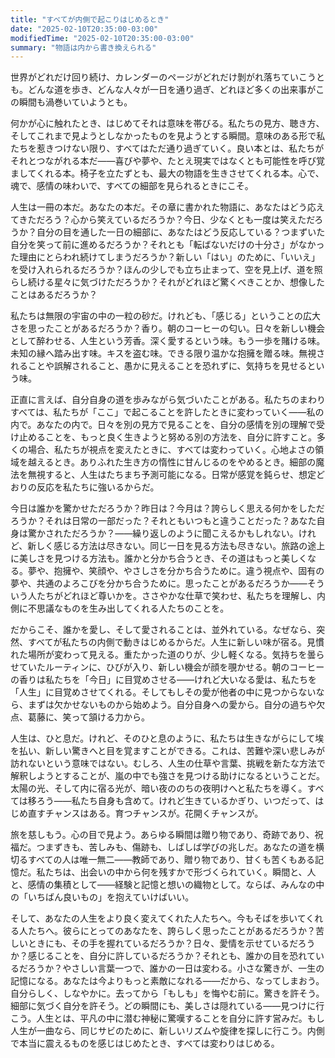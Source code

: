 ```yaml
---
title: "すべてが内側で起こりはじめるとき"
date: "2025-02-10T20:35:00-03:00"
modifiedTime: "2025-02-10T20:35:00-03:00"
summary: "物語は内から書き換えられる"
---
```



世界がどれだけ回り続け、カレンダーのページがどれだけ剝がれ落ちていこうとも。どんな道を歩き、どんな人々が一日を通り過ぎ、どれほど多くの出来事がこの瞬間も渦巻いていようとも。

何かが心に触れたとき、はじめてそれは意味を帯びる。私たちの見方、聴き方、そしてこれまで見ようとしなかったものを見ようとする瞬間。意味のある形で私たちを惹きつけない限り、すべてはただ通り過ぎていく。良い本とは、私たちがそれとつながれる本だ――喜びや夢や、たとえ現実ではなくとも可能性を呼び覚ましてくれる本。椅子を立たずとも、最大の物語を生きさせてくれる本。心で、魂で、感情の味わいで、すべての細部を見られるときにこそ。

人生は一冊の本だ。あなたの本だ。その章に書かれた物語に、あなたはどう応えてきただろう？心から笑えているだろうか？今日、少なくとも一度は笑えただろうか？自分の目を通した一日の細部に、あなたはどう反応している？つまずいた自分を笑って前に進めるだろうか？それとも「転ばないだけの十分さ」がなかった理由にとらわれ続けてしまうだろうか？新しい「はい」のために、「いいえ」を受け入れられるだろうか？ほんの少しでも立ち止まって、空を見上げ、道を照らし続ける星々に気づけただろうか？それがどれほど驚くべきことか、想像したことはあるだろうか？

私たちは無限の宇宙の中の一粒の砂だ。けれども、「感じる」ということの広大さを思ったことがあるだろうか？香り。朝のコーヒーの匂い。日々を新しい機会として醉わせる、人生という芳香。深く愛するという味。もう一歩を賭ける味。未知の縁へ踏み出す味。キスを盗む味。できる限り温かな抱擁を贈る味。無視されることや誤解されること、愚かに見えることを恐れずに、気持ちを見せるという味。

正直に言えば、自分自身の道を歩みながら気づいたことがある。私たちのまわりすべては、私たちが「ここ」で起こることを許したときに変わっていく――私の内で。あなたの内で。日々を別の見方で見ることを、自分の感情を別の理解で受け止めることを、もっと良く生きようと努める別の方法を、自分に許すこと。多くの場合、私たちが視点を変えたときに、すべては変わっていく。心地よさの領域を越えるとき。ありふれた生き方の惰性に甘んじるのをやめるとき。細部の魔法を無視すると、人生はたちまち予測可能になる。日常が感覚を鈍らせ、想定どおりの反応を私たちに強いるからだ。

今日は誰かを驚かせただろうか？昨日は？今月は？誇らしく思える何かをしただろうか？それは日常の一部だった？それともいつもと違うことだった？あなた自身は驚かされただろうか？――繰り返しのように聞こえるかもしれない。けれど、新しく感じる方法は尽きない。同じ一日を見る方法も尽きない。旅路の途上に美しさを見つける方法も。誰かと分かち合うとき、その道はもっと美しくなる。夢や、抱擁や、笑顔や、やさしさを分かち合うために。違う視点や、固有の夢や、共通のよろこびを分かち合うために。思ったことがあるだろうか――そういう人たちがどれほど尊いかを。ささやかな仕草で笑わせ、私たちを理解し、内側に不思議なものを生み出してくれる人たちのことを。

だからこそ、誰かを愛し、そして愛されることは、並外れている。なぜなら、突然、すべてが私たちの内側で動きはじめるからだ。人生に新しい味が宿る。見慣れた場所が変わって見える。重たかった道のりが、少し軽くなる。気持ちを曇らせていたルーティンに、ひびが入り、新しい機会が顔を覗かせる。朝のコーヒーの香りは私たちを「今日」に目覚めさせる――けれど大いなる愛は、私たちを「人生」に目覚めさせてくれる。そしてもしその愛が他者の中に見つからないなら、まずは欠かせないものから始めよう。自分自身への愛から。自分の過ちや欠点、葛藤に、笑って頷ける力から。

人生は、ひと息だ。けれど、そのひと息のように、私たちは生きながらにして埃を払い、新しい驚きへと目を覚ますことができる。これは、苦難や深い悲しみが訪れないという意味ではない。むしろ、人生の仕草や言葉、挑戦を新たな方法で解釈しようとすることが、嵐の中でも強さを見つける助けになるということだ。太陽の光、そして内に宿る光が、暗い夜ののちの夜明けへと私たちを導く。すべては移ろう――私たち自身も含めて。けれど生きているかぎり、いつだって、はじめ直すチャンスはある。育つチャンスが。花開くチャンスが。

旅を慈しもう。心の目で見よう。あらゆる瞬間は贈り物であり、奇跡であり、祝福だ。つまずきも、苦しみも、傷跡も、しばしば学びの兆しだ。あなたの道を横切るすべての人は唯一無二――教師であり、贈り物であり、甘くも苦くもある記憶だ。私たちは、出会いの中から何を残すかで形づくられていく。瞬間と、人と、感情の集積として――経験と記憶と想いの織物として。ならば、みんなの中の「いちばん良いもの」を抱えていけばいい。

そして、あなたの人生をより良く変えてくれた人たちへ。今もそばを歩いてくれる人たちへ。彼らにとってのあなたを、誇らしく思ったことがあるだろうか？苦しいときにも、その手を握れているだろうか？日々、愛情を示せているだろうか？感じることを、自分に許しているだろうか？それとも、誰かの目を恐れているだろうか？やさしい言葉一つで、誰かの一日は変わる。小さな驚きが、一生の記憶になる。あなたは今よりもっと素敵になれる――だから、なってしまおう。自分らしく、しなやかに。去ってから「もしも」を悔やむ前に。驚きを許そう。細部に気づく自分を許そう。どの瞬間にも、美しさは隠れている――見つけに行こう。人生とは、平凡の中に潜む神秘に驚嘆することを自分に許す営みだ。もし人生が一曲なら、同じサビのために、新しいリズムや旋律を探しに行こう。内側で本当に震えるものを感じはじめたとき、すべては変わりはじめる。
